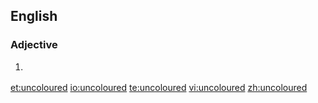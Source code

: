 ==English==

===Adjective===
{{en-adj|-}}

# {{British}} {{alternative spelling of|uncolored}}

[[et:uncoloured]]
[[io:uncoloured]]
[[te:uncoloured]]
[[vi:uncoloured]]
[[zh:uncoloured]]